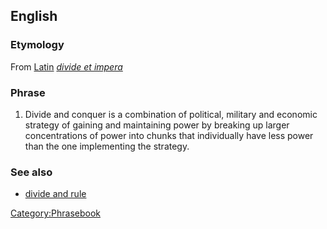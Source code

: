 ==English==

===Etymology===
From [[w:Latin|Latin]] ''[[divide et impera]]''

===Phrase===

# Divide and conquer is a combination of political, military and economic strategy of gaining and maintaining power by breaking up larger concentrations of power into chunks that individually have less power than the one implementing the strategy.

===See also===
*[[divide and rule]]

[[Category:Phrasebook]]